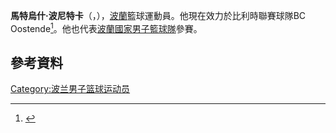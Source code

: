 '''馬特烏什·波尼特卡'''（{{lang-pl|'''Mateusz Ponitka'''}}，{{bd|1993年|8月29日}}），[[波蘭|波蘭]]籃球運動員。他現在效力於比利時聯賽球隊BC Oostende<ref>{{cite news|title=Belgowie potwierdzają: Mateusz Ponitka podpisał dwuletni kontrakt z Telenet Ostenda|url=http://www.trojmiasto.sport.pl/sport-trojmiasto/1,111907,14386963,Belgowie_potwierdzaja__Mateusz_Ponitka_podpisal_dwuletni.html|accessdate=4 October 2014|work=trojmiasto.sport.pl|language=pl|archive-date=2020-01-01|archive-url=https://web.archive.org/web/20200101195536/http://www.trojmiasto.sport.pl/sport-trojmiasto/1,111907,14386963,Belgowie_potwierdzaja__Mateusz_Ponitka_podpisal_dwuletni.html|dead-url=no}}</ref>。他也代表[[波蘭國家男子籃球隊|波蘭國家男子籃球隊]]參賽。

==參考資料== 
{{reflist}}

{{欧洲杯明日之星}}

{{Authority control}}
{{DEFAULTSORT:Ponitka, Mateusz}}
[[Category:波兰男子篮球运动员|Category:波兰男子篮球运动员]]